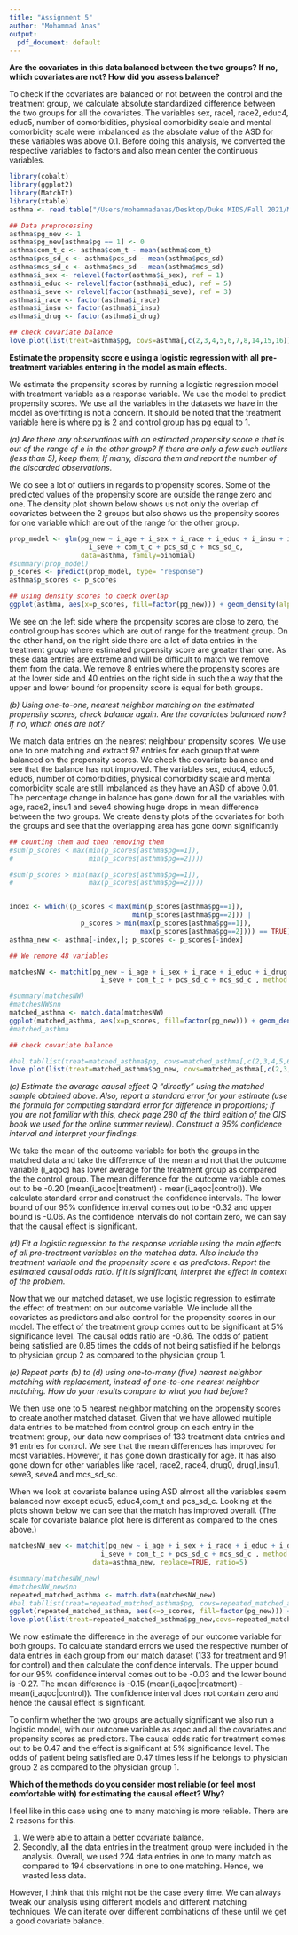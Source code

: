 ```yaml
---
title: "Assignment 5"
author: "Mohammad Anas"
output:
  pdf_document: default
---
```


**Are the covariates in this data balanced between the two groups? If no, which covariates are not? How did you assess balance?**

To check if the covariates are balanced or not between the control and the treatment group, we calculate absolute standardized difference between the two groups for all the covariates. The variables sex, race1, race2, educ4, educ5, number of comorbidities, physical comorbidity scale and mental comorbidity scale were imbalanced as the absolate value of the ASD for these variables was above 0.1. Before doing this analysis, we converted the respective variables to factors and also mean center the continuous variables.


```r
library(cobalt)
library(ggplot2)
library(MatchIt)
library(xtable)
asthma <- read.table("/Users/mohammadanas/Desktop/Duke MIDS/Fall 2021/MODELLING AND REPRESENTATION OF DATA/Asthma.txt",header=T,stringsAsFactors = T)

## Data preprocessing
asthma$pg_new <- 1
asthma$pg_new[asthma$pg == 1] <- 0
asthma$com_t_c <- asthma$com_t - mean(asthma$com_t)
asthma$pcs_sd_c <- asthma$pcs_sd - mean(asthma$pcs_sd)
asthma$mcs_sd_c <- asthma$mcs_sd - mean(asthma$mcs_sd)
asthma$i_sex <- relevel(factor(asthma$i_sex), ref = 1)
asthma$i_educ <- relevel(factor(asthma$i_educ), ref = 5)
asthma$i_seve <- relevel(factor(asthma$i_seve), ref = 3)
asthma$i_race <- factor(asthma$i_race)
asthma$i_insu <- factor(asthma$i_insu)
asthma$i_drug <- factor(asthma$i_drug)

## check covariate balance
love.plot(list(treat=asthma$pg, covs=asthma[,c(2,3,4,5,6,7,8,14,15,16)],estimand='ATT',stars="std"))
```

**Estimate the propensity score e using a logistic regression with all pre-treatment variables entering in the model as main effects.**

We estimate the propensity scores by running a logistic regression model with treatment variable as a response variable. We use the model to predict propensity scores. We use all the variables in the datasets we have in the model as overfitting is not a concern. It should be noted that the treatment variable here is where pg is 2 and control group has pg equal to 1.

*(a) Are there any observations with an estimated propensity score e that is out of the range of e in the other group? If there are only a few such outliers (less than 5), keep them; If many, discard them and report the number of the discarded observations.*

We do see a lot of outliers in regards to propensity scores. Some of the predicted values of the propensity score are outside the range zero and one. The density plot shown below shows us not only the overlap of covariates between the 2 groups but also shows us the propensity scores for one variable which are out of the range for the other group. 

```r
prop_model <- glm(pg_new ~ i_age + i_sex + i_race + i_educ + i_insu + i_drug + 
                    i_seve + com_t_c + pcs_sd_c + mcs_sd_c, 
                  data=asthma, family=binomial)
#summary(prop_model)
p_scores <- predict(prop_model, type= "response")
asthma$p_scores <- p_scores

## using density scores to check overlap
ggplot(asthma, aes(x=p_scores, fill=factor(pg_new))) + geom_density(alpha=0.3) +xlim(-0.5,1.5)
```

We see on the left side where the propensity scores are close to zero, the control group has scores which are out of range for the treatment group. On the other hand, on the right side there are a lot of data entries in the treatment group where estimated propensity score are greater than one. As these data entries are extreme and will be difficult to match we remove them from the data. We remove 8 entries where the propensity scores are at the lower side and 40 entries on the right side in such the a way that the upper and lower bound for propensity score is equal for both groups.


*(b) Using one-to-one, nearest neighbor matching on the estimated propensity scores, check balance again. Are the covariates balanced now? If no, which ones are not?*

We match data entries on the nearest neighbour propensity scores. We use one to one matching and extract 97 entries for each group that were balanced on the propensity scores. We check the covariate balance and see that the balance has not improved. The variables sex, educ4, educ5, educ6, number of comorbidities, physical comorbidity scale and mental comorbidity scale are still imbalanced as they have an ASD of above 0.01. The percentage change in balance has gone down for all the variables with age, race2, insu1 and seve4 showing huge drops in mean difference between the two groups. We create density plots of the covariates for both the groups and see that the overlapping area has gone down significantly 

```r
## counting them and then removing them
#sum(p_scores < max(min(p_scores[asthma$pg==1]),
#                   min(p_scores[asthma$pg==2])))

#sum(p_scores > min(max(p_scores[asthma$pg==1]),
#                   max(p_scores[asthma$pg==2])))


index <- which((p_scores < max(min(p_scores[asthma$pg==1]),
                               min(p_scores[asthma$pg==2])) |
                  p_scores > min(max(p_scores[asthma$pg==1]),
                                 max(p_scores[asthma$pg==2]))) == TRUE)
asthma_new <- asthma[-index,]; p_scores <- p_scores[-index]

## We remove 48 variables 

matchesNW <- matchit(pg_new ~ i_age + i_sex + i_race + i_educ + i_drug + i_insu +
                       i_seve + com_t_c + pcs_sd_c + mcs_sd_c , method = 'nearest', distance ='logit', data=asthma_new)

#summary(matchesNW)
#matchesNW$nn
matched_asthma <- match.data(matchesNW)
ggplot(matched_asthma, aes(x=p_scores, fill=factor(pg_new))) + geom_density(alpha=0.3) +xlim(0,1)
#matched_asthma

## check covariate balance

#bal.tab(list(treat=matched_asthma$pg, covs=matched_asthma[,c(2,3,4,5,6,7,8,14,15,16)],estimand='ATT'))
love.plot(list(treat=matched_asthma$pg_new, covs=matched_asthma[,c(2,3,4,5,6,7,8,14,15,16)],estimand='ATT',stars="std"))
```

*(c) Estimate the average causal effect Q “directly” using the matched sample obtained above. Also, report a standard error for your estimate (use the formula for computing standard error for difference in proportions; if you are not familiar with this, check page 280 of the third edition of the OIS book we used for the online summer review). Construct a 95% confidence interval and interpret your findings.*

We take the mean of the outcome variable for both the groups in the matched data and take the difference of the mean and not that the outcome variable (i_aqoc) has lower average for the treatment group as compared the the control group. The mean difference for the outcome variable comes out to be -0.20 (mean(i_aqoc|treatment) - mean(i_aqoc|control)). We calculate standard error and construct the confidence intervals. The lower bound of our 95% confidence interval comes out to be -0.32 and upper bound is -0.06. As the confidence intervals do not contain zero, we can say that the causal effect is significant. 

*(d) Fit a logistic regression to the response variable using the main effects of all pre-treatment variables on the matched data. Also include the treatment variable and the propensity score e as predictors. Report the estimated causal odds ratio. If it is significant, interpret the effect in context of the problem.*

Now that we our matched dataset, we use logistic regression to estimate the effect of treatment on our outcome variable. We include all the covariates as predictors and also control for the propensity scores 
in our model. The effect of the treatment group comes out to be significant at 5% significance level. The causal odds ratio are -0.86. The odds of patient being satisfied are 0.85 times the odds of not being satisfied if he belongs to physician group 2 as compared to the physician group 1.

*(e) Repeat parts (b) to (d) using one-to-many (five) nearest neighbor matching with replacement, instead of one-to-one nearest neighbor matching. How do your results compare to what you had before?*

We then use one to 5 nearest neighbor matching on the propensity scores to create another matched dataset. Given that we have allowed multiple data entries to be matched from control group on each entry in the treatment group, our data now comprises of 133 treatment data entries and 91 entries for control. We see that the mean differences has improved for most variables. However, it has gone down drastically for age. It has also gone down for other variables like race1, race2, race4, drug0, drug1,insu1, seve3, seve4 and mcs_sd_sc. 

When we look at covariate balance using ASD almost all the variables seem balanced now except educ5, educ4,com_t and pcs_sd_c. Looking at the plots shown below we can see that the match has improved overall.
(The scale for covariate balance plot here is different as compared to the ones above.)

```r

matchesNW_new <- matchit(pg_new ~ i_age + i_sex + i_race + i_educ + i_drug + i_insu +
                       i_seve + com_t_c + pcs_sd_c + mcs_sd_c , method = 'nearest', distance ='logit', 
                     data=asthma_new, replace=TRUE, ratio=5)

#summary(matchesNW_new)
#matchesNW_new$nn
repeated_matched_asthma <- match.data(matchesNW_new)
#bal.tab(list(treat=repeated_matched_asthma$pg, covs=repeated_matched_asthma[,c(2,3,4,5,6,7,8,14,15,16)],estimand='ATT'))
ggplot(repeated_matched_asthma, aes(x=p_scores, fill=factor(pg_new))) + geom_density(alpha=0.3) +xlim(0,1)
love.plot(list(treat=repeated_matched_asthma$pg_new,covs=repeated_matched_asthma[,c(2,3,4,5,6,7,8,14,15,16)],estimand='ATT',stars="std"))
```

We now estimate the difference in the average of our outcome variable for both groups. To calculate standard errors we used the respective number of data entries in each group from our match dataset (133 for treatment and 91 for control) and then calculate the confidence intervals. The upper bound for our 95% confidence interval comes out to be -0.03 and the lower bound is -0.27. The mean difference is -0.15 (mean(i_aqoc|treatment) - mean(i_aqoc|control)). The confidence interval does not contain zero and hence the causal effect is significant.

To confirm whether the two groups are actually significant we also run a logistic model, with our outcome variable as aqoc and all the covariates and propensity scores as predictors. The causal odds ratio for treatment comes out to be 0.47 and the effect is significant at 5% significance level. The odds of patient being satisfied are 0.47 times less if he belongs to physician group 2 as compared to the physician group 1.

**Which of the methods do you consider most reliable (or feel most comfortable with) for estimating the causal effect? Why?**

I feel like in this case using one to many matching is more reliable. There are 2 reasons for this.

1. We were able to attain a better covariate balance.
2. Secondly, all the data entries in the treatment group were included in the analysis. Overall, we used 224 data entries in one to many match as compared to 194 observations in one to one matching. Hence, we wasted less data. 


However, I think that this might not be the case every time. We can always tweak our analysis using different models and different matching techniques. We can iterate over different combinations of these until we get a good covariate balance. 





